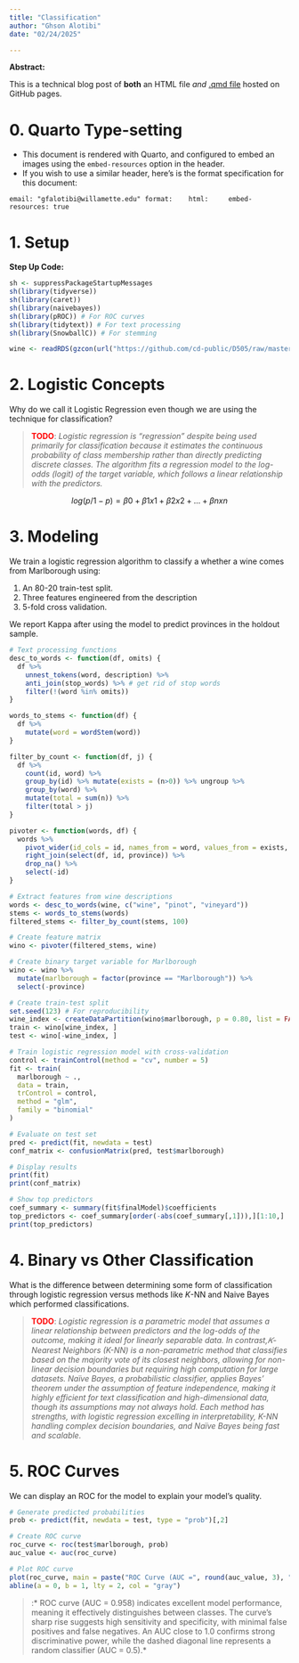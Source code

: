 ```yaml
---
title: "Classification"
author: "Ghson Alotibi"
date: "02/24/2025"

---
```


**Abstract:**

This is a technical blog post of **both** an HTML file *and* [.qmd file](https://raw.githubusercontent.com/cd-public/D505/refs/heads/master/hws/src/classify.qmd) hosted on GitHub pages.

# 0. Quarto Type-setting

- This document is rendered with Quarto, and configured to embed an images using the `embed-resources` option in the header.
- If you wish to use a similar header, here's is the format specification for this document:

```email: "gfalotibi@willamette.edu"
format: 
  html:
    embed-resources: true
```

# 1. Setup

**Step Up Code:**

```r
sh <- suppressPackageStartupMessages
sh(library(tidyverse))
sh(library(caret))
sh(library(naivebayes))
sh(library(pROC)) # For ROC curves
sh(library(tidytext)) # For text processing
sh(library(SnowballC)) # For stemming

wine <- readRDS(gzcon(url("https://github.com/cd-public/D505/raw/master/dat/pinot.rds")))
```

# 2. Logistic Concepts

Why do we call it Logistic Regression even though we are using the technique for classification?

> <span style="color:red;font-weight:bold">TODO</span>: *Logistic regression is "regression" despite being used primarily for classification because it estimates the continuous probability of class membership rather than directly predicting discrete classes. The algorithm fits a regression model to the log-odds (logit) of the target variable, which follows a linear relationship with the predictors.*

$$
log( p/1−p )=β0+β1 x1 + β2 x2 +...+βn xn
$$

# 3. Modeling

We train a logistic regression algorithm to classify a whether a wine comes from Marlborough using:

1. An 80-20 train-test split.
2. Three features engineered from the description
3. 5-fold cross validation.

We report Kappa after using the model to predict provinces in the holdout sample.

```r
# Text processing functions
desc_to_words <- function(df, omits) {
  df %>%
    unnest_tokens(word, description) %>%
    anti_join(stop_words) %>% # get rid of stop words
    filter(!(word %in% omits))
}

words_to_stems <- function(df) {
  df %>%
    mutate(word = wordStem(word))
}

filter_by_count <- function(df, j) {
  df %>%
    count(id, word) %>%
    group_by(id) %>% mutate(exists = (n>0)) %>% ungroup %>%
    group_by(word) %>%
    mutate(total = sum(n)) %>%
    filter(total > j)
}

pivoter <- function(words, df) {
  words %>%
    pivot_wider(id_cols = id, names_from = word, values_from = exists, values_fill = FALSE) %>%
    right_join(select(df, id, province)) %>%
    drop_na() %>%
    select(-id)
}

# Extract features from wine descriptions
words <- desc_to_words(wine, c("wine", "pinot", "vineyard"))
stems <- words_to_stems(words)
filtered_stems <- filter_by_count(stems, 100)

# Create feature matrix
wino <- pivoter(filtered_stems, wine)

# Create binary target variable for Marlborough
wino <- wino %>%
  mutate(marlborough = factor(province == "Marlborough")) %>%
  select(-province)

# Create train-test split
set.seed(123) # For reproducibility
wine_index <- createDataPartition(wino$marlborough, p = 0.80, list = FALSE)
train <- wino[wine_index, ]
test <- wino[-wine_index, ]

# Train logistic regression model with cross-validation
control <- trainControl(method = "cv", number = 5)
fit <- train(
  marlborough ~ .,
  data = train,
  trControl = control,
  method = "glm",
  family = "binomial"
)

# Evaluate on test set
pred <- predict(fit, newdata = test)
conf_matrix <- confusionMatrix(pred, test$marlborough)

# Display results
print(fit)
print(conf_matrix)

# Show top predictors
coef_summary <- summary(fit$finalModel)$coefficients
top_predictors <- coef_summary[order(-abs(coef_summary[,1])),][1:10,]
print(top_predictors)
```


# 4. Binary vs Other Classification

What is the difference between determining some form of classification through logistic regression versus methods like $K$-NN and Naive Bayes which performed classifications.

> <span style="color:red;font-weight:bold">TODO</span>: *Logistic regression is a parametric model that assumes a linear relationship between predictors and the log-odds of the outcome, making it ideal for linearly separable data. In contrast,𝐾-Nearest Neighbors (K-NN) is a non-parametric method that classifies based on the majority vote of its closest neighbors, allowing for non-linear decision boundaries but requiring high computation for large datasets. Naïve Bayes, a probabilistic classifier, applies Bayes' theorem under the assumption of feature independence, making it highly efficient for text classification and high-dimensional data, though its assumptions may not always hold. Each method has strengths, with logistic regression excelling in interpretability, K-NN handling complex decision boundaries, and Naïve Bayes being fast and scalable.*


# 5. ROC Curves

We can display an ROC for the model to explain your model's quality.

```r

# Generate predicted probabilities
prob <- predict(fit, newdata = test, type = "prob")[,2]

# Create ROC curve
roc_curve <- roc(test$marlborough, prob)
auc_value <- auc(roc_curve)

# Plot ROC curve
plot(roc_curve, main = paste("ROC Curve (AUC =", round(auc_value, 3), ")"))
abline(a = 0, b = 1, lty = 2, col = "gray")
```

> <span style="color:red;font-weight:bold"></span>:* ROC curve (AUC = 0.958) indicates excellent model performance, meaning it effectively distinguishes between classes. The curve's sharp rise suggests high sensitivity and specificity, with minimal false positives and false negatives. An AUC close to 1.0 confirms strong discriminative power, while the dashed diagonal line represents a random classifier (AUC = 0.5).*